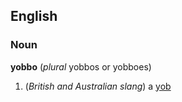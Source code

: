 ==English==
===Noun===
{{wikipedia}}
'''yobbo'''  (''plural'' yobbos or yobboes)
#(''British and Australian slang'') a [[yob]]
